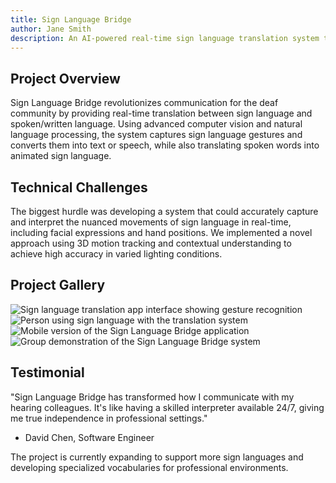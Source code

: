 ```yaml
---
title: Sign Language Bridge
author: Jane Smith
description: An AI-powered real-time sign language translation system that enables seamless communication between deaf and hearing individuals
---
```


## Project Overview

Sign Language Bridge revolutionizes communication for the deaf community by providing real-time translation between sign language and spoken/written language. Using advanced computer vision and natural language processing, the system captures sign language gestures and converts them into text or speech, while also translating spoken words into animated sign language.


<BreakoutImage src="/projects/project-image-2.png" />

## Technical Challenges

The biggest hurdle was developing a system that could accurately capture and interpret the nuanced movements of sign language in real-time, including facial expressions and hand positions. We implemented a novel approach using 3D motion tracking and contextual understanding to achieve high accuracy in varied lighting conditions.

## Project Gallery

<div class="grid grid-cols-1 gap-4 md:grid-cols-2">
  <Image
    src="/projects/project-image-2.png"
    alt="Sign language translation app interface showing gesture recognition"
    width={1200}
    height={600}
    class="h-[250px] w-full rounded-lg object-cover"
  />
  <Image
    src="/projects/project-image-3.png"
    alt="Person using sign language with the translation system"
    width={1200}
    height={600}
    class="h-[250px] w-full rounded-lg object-cover"
  />
  <Image
    src="/projects/project-image-4.png"
    alt="Mobile version of the Sign Language Bridge application"
    width={1200}
    height={600}
    class="h-[250px] w-full rounded-lg object-cover"
  />
  <Image
    src="/projects/project-image-5.png"
    alt="Group demonstration of the Sign Language Bridge system"
    width={1200}
    height={600}
    class="h-[250px] w-full rounded-lg object-cover"
  />
</div>

## Testimonial

"Sign Language Bridge has transformed how I communicate with my hearing colleagues. It's like having a skilled interpreter available 24/7, giving me true independence in professional settings."

- David Chen, Software Engineer

<BreakoutImage src="/projects/project-image-3.png" />

The project is currently expanding to support more sign languages and developing specialized vocabularies for professional environments.
